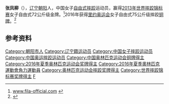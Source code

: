 {{expand|time=2016-08-31T03:57:11+00:00}}
{{MedalTableTop}}
{{MedalSport | 女子[[摔跤|摔跤]]}}
{{MedalCountry|{{CHN}}}}
{{MedalCompetition|[[奥运会|奥运会]]}}
{{MedalBronze  | [[2016年奥运会|2016 里约]] | [[Wrestling_at_the_2016_Summer_Olympics_–_Women's_freestyle_75_kg|75 kg]]}}
{{MedalCompetition|[[世界摔跤锦标赛|世界摔跤锦标赛]]}}
{{MedalGold|[[2013年世界摔跤锦标赛|2013 布达佩斯]]|72 kg}}
{{MedalCompetition|[[亚洲摔跤锦标赛|亚洲摔跤锦标赛]]}}
{{MedalBronze|[[2008年亚洲摔跤锦标赛|2008 Jeju City]]|67 kg}}
{{MedalBronze|[[2009年亚洲摔跤锦标赛|2009 Pattaya]]|63 kg}}
{{MedalBottom}}

'''张凤柳'''（{{bd|1989年|11月15日||}}），[[辽宁|辽宁]][[朝阳市|朝阳]]人，中国女子[[自由式摔跤|自由式摔跤]]运动员，赢得[[2013年世界摔跤锦标赛|2013年世界摔跤锦标赛]]女子自由式72公斤级金牌。<ref>[http://www.fila-official.com/sites/ultimate/index.php?option=com_competition&act=ficheLutteur&style=&choix_poids=6034&choix_pays=&id_inscrit=73206&act2=resultat www.fila-official.com] {{webarchive|url=https://web.archive.org/web/20130922083147/http://www.fila-official.com/sites/ultimate/index.php?option=com_competition&act=ficheLutteur&style=&choix_poids=6034&choix_pays=&id_inscrit=73206&act2=resultat |date=2013-09-22 }}</ref>2016年获得[[里约奥运会|里约奥运会]]女子自由式75公斤级摔跤[[铜牌|铜牌]]。<ref>{{cite web|url=http://news.jinghua.cn/20160821/f212788.shtml|language=|title=摔跤女子自由式75公斤级 张凤柳夺铜|publisher=京华网|date=2016-08-21|accessdate=|deadurl=yes|archiveurl=https://web.archive.org/web/20160822184640/http://news.jinghua.cn/20160821/f212788.shtml|archivedate=2016-08-22}}</ref>

==参考资料==
{{reflist}}

{{DEFAULTSORT:Zhang Fengliu}}
[[Category:朝阳市人|Category:朝阳市人]]
[[Category:辽宁籍运动员|Category:辽宁籍运动员]]
[[Category:中国女子摔跤运动员|Category:中国女子摔跤运动员]]
[[Category:中国奥运摔跤运动员|Category:中国奥运摔跤运动员]]
[[Category:中国奥林匹克运动会铜牌得主|Category:中国奥林匹克运动会铜牌得主]]
[[Category:2016年夏季奥林匹克运动会奖牌得主|Category:2016年夏季奥林匹克运动会奖牌得主]]
[[Category:2016年夏季奧林匹克運動會角力運動員|Category:2016年夏季奧林匹克運動會角力運動員]]
[[Category:奥林匹克运动会摔跤奖牌得主|Category:奥林匹克运动会摔跤奖牌得主]]
[[Category:世界摔跤锦标赛奖牌得主|Category:世界摔跤锦标赛奖牌得主]]
[[Category:张姓|F]]